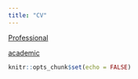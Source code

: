```yaml
---
title: "CV"
---
```

[Professional](https://github.com/souzayuri/cv/blob/main/cv-yuri-souza.pdf)

[academic](https://github.com/souzayuri/souzayuri.github.com/cv_academic.html)

```r
knitr::opts_chunk$set(echo = FALSE)
```

